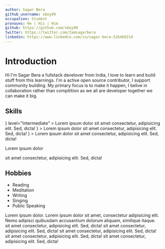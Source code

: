 ```yaml
---
author: Sagar Bera
github_username: sboy99
occupation: Student
pronouns: He | His | Him
github: https://github.com/sboy99
twitter: https://twitter.com/Iamsagarbera
linkedin: https://www.linkedin.com/in/sagar-bera-5264b9214
---
```


# Introduction

Hi I'm Sagar Bera a fullstack develover from India, I love to learn and build
stuff from this learnings. I'm a active open source contributor, I support
community building. My primary focus is to make it happen, I belive in
collaboration rather than compitition as we all are developer together we can
make it big.

## Skills

<Tabs>

<Tab title="Frame Work">
  <Skills title="Frame Works">
    <Skill
      name="React"
      href="https://reactjs.org/"
      icon={
        <svg role="img" viewBox="0 0 24 24" xmlns="http://www.w3.org/2000/svg">
          <title>React</title>
          <path d="M14.23 12.004a2.236 2.236 0 0 1-2.235 2.236 2.236 2.236 0 0 1-2.236-2.236 2.236 2.236 0 0 1 2.235-2.236 2.236 2.236 0 0 1 2.236 2.236zm2.648-10.69c-1.346 0-3.107.96-4.888 2.622-1.78-1.653-3.542-2.602-4.887-2.602-.41 0-.783.093-1.106.278-1.375.793-1.683 3.264-.973 6.365C1.98 8.917 0 10.42 0 12.004c0 1.59 1.99 3.097 5.043 4.03-.704 3.113-.39 5.588.988 6.38.32.187.69.275 1.102.275 1.345 0 3.107-.96 4.888-2.624 1.78 1.654 3.542 2.603 4.887 2.603.41 0 .783-.09 1.106-.275 1.374-.792 1.683-3.263.973-6.365C22.02 15.096 24 13.59 24 12.004c0-1.59-1.99-3.097-5.043-4.032.704-3.11.39-5.587-.988-6.38-.318-.184-.688-.277-1.092-.278zm-.005 1.09v.006c.225 0 .406.044.558.127.666.382.955 1.835.73 3.704-.054.46-.142.945-.25 1.44-.96-.236-2.006-.417-3.107-.534-.66-.905-1.345-1.727-2.035-2.447 1.592-1.48 3.087-2.292 4.105-2.295zm-9.77.02c1.012 0 2.514.808 4.11 2.28-.686.72-1.37 1.537-2.02 2.442-1.107.117-2.154.298-3.113.538-.112-.49-.195-.964-.254-1.42-.23-1.868.054-3.32.714-3.707.19-.09.4-.127.563-.132zm4.882 3.05c.455.468.91.992 1.36 1.564-.44-.02-.89-.034-1.345-.034-.46 0-.915.01-1.36.034.44-.572.895-1.096 1.345-1.565zM12 8.1c.74 0 1.477.034 2.202.093.406.582.802 1.203 1.183 1.86.372.64.71 1.29 1.018 1.946-.308.655-.646 1.31-1.013 1.95-.38.66-.773 1.288-1.18 1.87-.728.063-1.466.098-2.21.098-.74 0-1.477-.035-2.202-.093-.406-.582-.802-1.204-1.183-1.86-.372-.64-.71-1.29-1.018-1.946.303-.657.646-1.313 1.013-1.954.38-.66.773-1.286 1.18-1.868.728-.064 1.466-.098 2.21-.098zm-3.635.254c-.24.377-.48.763-.704 1.16-.225.39-.435.782-.635 1.174-.265-.656-.49-1.31-.676-1.947.64-.15 1.315-.283 2.015-.386zm7.26 0c.695.103 1.365.23 2.006.387-.18.632-.405 1.282-.66 1.933-.2-.39-.41-.783-.64-1.174-.225-.392-.465-.774-.705-1.146zm3.063.675c.484.15.944.317 1.375.498 1.732.74 2.852 1.708 2.852 2.476-.005.768-1.125 1.74-2.857 2.475-.42.18-.88.342-1.355.493-.28-.958-.646-1.956-1.1-2.98.45-1.017.81-2.01 1.085-2.964zm-13.395.004c.278.96.645 1.957 1.1 2.98-.45 1.017-.812 2.01-1.086 2.964-.484-.15-.944-.318-1.37-.5-1.732-.737-2.852-1.706-2.852-2.474 0-.768 1.12-1.742 2.852-2.476.42-.18.88-.342 1.356-.494zm11.678 4.28c.265.657.49 1.312.676 1.948-.64.157-1.316.29-2.016.39.24-.375.48-.762.705-1.158.225-.39.435-.788.636-1.18zm-9.945.02c.2.392.41.783.64 1.175.23.39.465.772.705 1.143-.695-.102-1.365-.23-2.006-.386.18-.63.406-1.282.66-1.933zM17.92 16.32c.112.493.2.968.254 1.423.23 1.868-.054 3.32-.714 3.708-.147.09-.338.128-.563.128-1.012 0-2.514-.807-4.11-2.28.686-.72 1.37-1.536 2.02-2.44 1.107-.118 2.154-.3 3.113-.54zm-11.83.01c.96.234 2.006.415 3.107.532.66.905 1.345 1.727 2.035 2.446-1.595 1.483-3.092 2.295-4.11 2.295-.22-.005-.406-.05-.553-.132-.666-.38-.955-1.834-.73-3.703.054-.46.142-.944.25-1.438zm4.56.64c.44.02.89.034 1.345.034.46 0 .915-.01 1.36-.034-.44.572-.895 1.095-1.345 1.565-.455-.47-.91-.993-1.36-1.565z" />
        </svg>
      }
      level="Intermediate"
    >
      Lorem ipsum dolor sit amet consectetur, adipisicing elit. Sed, dicta!
    </Skill>
    <Skill
      name="Express"
      level="Beginner"
      icon={
        <svg role="img" viewBox="0 0 24 24" xmlns="http://www.w3.org/2000/svg">
          <title>Express</title>
          <path d="M24 18.588a1.529 1.529 0 01-1.895-.72l-3.45-4.771-.5-.667-4.003 5.444a1.466 1.466 0 01-1.802.708l5.158-6.92-4.798-6.251a1.595 1.595 0 011.9.666l3.576 4.83 3.596-4.81a1.435 1.435 0 011.788-.668L21.708 7.9l-2.522 3.283a.666.666 0 000 .994l4.804 6.412zM.002 11.576l.42-2.075c1.154-4.103 5.858-5.81 9.094-3.27 1.895 1.489 2.368 3.597 2.275 5.973H1.116C.943 16.447 4.005 19.009 7.92 17.7a4.078 4.078 0 002.582-2.876c.207-.666.548-.78 1.174-.588a5.417 5.417 0 01-2.589 3.957 6.272 6.272 0 01-7.306-.933 6.575 6.575 0 01-1.64-3.858c0-.235-.08-.455-.134-.666A88.33 88.33 0 010 11.577zm1.127-.286h9.654c-.06-3.076-2.001-5.258-4.59-5.278-2.882-.04-4.944 2.094-5.071 5.264z" />
        </svg>
      }
    >
      Lorem ipsum dolor sit amet consectetur, adipisicing elit. Sed, dicta!
    </Skill>
    <Skill
      name="Next Js"
      icon={
        <svg role="img" viewBox="0 0 24 24" xmlns="http://www.w3.org/2000/svg">
          <title>Next.js</title>
          <path d="M11.5725 0c-.1763 0-.3098.0013-.3584.0067-.0516.0053-.2159.021-.3636.0328-3.4088.3073-6.6017 2.1463-8.624 4.9728C1.1004 6.584.3802 8.3666.1082 10.255c-.0962.659-.108.8537-.108 1.7474s.012 1.0884.108 1.7476c.652 4.506 3.8591 8.2919 8.2087 9.6945.7789.2511 1.6.4223 2.5337.5255.3636.04 1.9354.04 2.299 0 1.6117-.1783 2.9772-.577 4.3237-1.2643.2065-.1056.2464-.1337.2183-.1573-.0188-.0139-.8987-1.1938-1.9543-2.62l-1.919-2.592-2.4047-3.5583c-1.3231-1.9564-2.4117-3.556-2.4211-3.556-.0094-.0026-.0187 1.5787-.0235 3.509-.0067 3.3802-.0093 3.5162-.0516 3.596-.061.115-.108.1618-.2064.2134-.075.0374-.1408.0445-.495.0445h-.406l-.1078-.068a.4383.4383 0 01-.1572-.1712l-.0493-.1056.0053-4.703.0067-4.7054.0726-.0915c.0376-.0493.1174-.1125.1736-.143.0962-.047.1338-.0517.5396-.0517.4787 0 .5584.0187.6827.1547.0353.0377 1.3373 1.9987 2.895 4.3608a10760.433 10760.433 0 004.7344 7.1706l1.9002 2.8782.096-.0633c.8518-.5536 1.7525-1.3418 2.4657-2.1627 1.5179-1.7429 2.4963-3.868 2.8247-6.134.0961-.6591.1078-.854.1078-1.7475 0-.8937-.012-1.0884-.1078-1.7476-.6522-4.506-3.8592-8.2919-8.2087-9.6945-.7672-.2487-1.5836-.42-2.4985-.5232-.169-.0176-1.0835-.0366-1.6123-.037zm4.0685 7.217c.3473 0 .4082.0053.4857.047.1127.0562.204.1642.237.2767.0186.061.0234 1.3653.0186 4.3044l-.0067 4.2175-.7436-1.14-.7461-1.14v-3.066c0-1.982.0093-3.0963.0234-3.1502.0375-.1313.1196-.2346.2323-.2955.0961-.0494.1313-.054.4997-.054z" />
        </svg>
      }
    >
      Lorem ipsum dolor sit amet consectetur, adipisicing elit. Sed, dicta!
    </Skill>
  </Skills>
</Tab>

<Tab title="Tools">Lorem ipsum dolor</Tab>

<Tab title="Softwares">sit amet consectetur, adipisicing elit. Sed, dicta!</Tab>

</Tabs>

## Hobbies

- Reading
- Meditation
- Writing
- Singing
- Public Speaking

<Projects>
  <Project
    name="Git Guru"
    tldr="An Open source project that simplyfies open source"
    image="https://images.unsplash.com/photo-1676487918253-7ee6d57ea24e?ixlib=rb-4.0.3&ixid=MnwxMjA3fDB8MHxwaG90by1wYWdlfHx8fGVufDB8fHx8&auto=format&fit=crop&w=1470&q=80"
    livePreview="https://Git Guru.vercel.app"
    repository="https://github.com/priyanka-deshmukh8/Git Guru"
  >
    Lorem ipsum dolor. Lorem ipsum dolor sit amet, consectetur adipisicing elit.
    Nemo adipisci quibusdam accusantium dolorum aliquam, similique itaque.
  </Project>
  <Project name="Softwares">
    sit amet consectetur, adipisicing elit. Sed, dicta!
  </Project>
  <Project name="Softwares">
    sit amet consectetur, adipisicing elit. Sed, dicta!
  </Project>
  <Project name="Softwares">
    sit amet consectetur, adipisicing elit. Sed, dicta!
  </Project>
  <Project name="Softwares">
    sit amet consectetur, adipisicing elit. Sed, dicta!
  </Project>
  <Project name="Softwares">
    sit amet consectetur, adipisicing elit. Sed, dicta!
  </Project>
</Projects>
